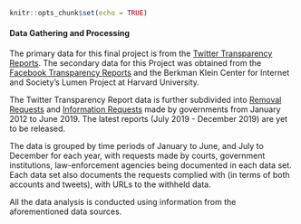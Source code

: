 
```r
knitr::opts_chunk$set(echo = TRUE)
```

#### Data Gathering and Processing

The primary data for this final project is from the [Twitter Transparency Reports](https://transparency.twitter.com/). The secondary data for this Project was obtained from the [Facebook Transparency Reports](https://transparency.facebook.com/government-data-requests) and the Berkman Klein Center for Internet and Society's Lumen Project at Harvard University. 

The Twitter Transparency Report data is further subdivided into [Removal Requests](https://transparency.twitter.com/en/removal-requests.html) and [Information Requests](https://transparency.twitter.com/en/information-requests.html) made by governments from January 2012 to June 2019. The latest reports (July 2019 - December 2019) are yet to be released. 

The data is grouped by time periods of January to June, and July to December for each year, with requests made by courts, government institutions, law-enforcement agencies being documented in each data set. Each data set also documents the requests complied with (in terms of both accounts and tweets), with URLs to the withheld data. 

All the data analysis is conducted using information from the aforementioned data sources. 

